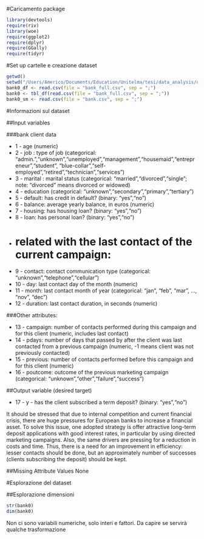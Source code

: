 #Caricamento package

```r
library(devtools)
require(riv)
library(woe)
require(ggplot2)
require(dplyr)
require(GGally)
require(tidyr)
```

#Set up cartelle e creazione dataset

```r
getwd()
setwd("/Users/Americo/Documents/Education/Unitelma/tesi/data_analysis/dataset")
bank0_df <- read.csv(file = "bank_full.csv", sep = ";")
bank0 <- tbl_df(read.csv(file = "bank_full.csv", sep = ";"))
bank0_sm <- read.csv(file = "bank.csv", sep = ";")
```

#Informazioni sul dataset

##Input variables

###bank client data
 
* 1 - age (numeric)
*    2 - job : type of job (categorical: "admin.","unknown","unemployed","management","housemaid","entrepreneur","student", "blue-collar","self-employed","retired","technician","services") 
*    3 - marital : marital status (categorical: "married","divorced","single"; note: "divorced" means divorced or widowed)
*    4 - education (categorical: "unknown","secondary","primary","tertiary")
*    5 - default: has credit in default? (binary: "yes","no")
*    6 - balance: average yearly balance, in euros (numeric) 
*    7 - housing: has housing loan? (binary: "yes","no")
*    8 - loan: has personal loan? (binary: "yes","no")
*    # related with the last contact of the current campaign:
*    9 - contact: contact communication type (categorical: "unknown","telephone","cellular") 
*   10 - day: last contact day of the month (numeric)
*   11 - month: last contact month of year (categorical: "jan", "feb", "mar", ..., "nov", "dec")
*   12 - duration: last contact duration, in seconds (numeric)

###Other attributes:

*   13 - campaign: number of contacts performed during this campaign and for this client (numeric, includes last contact)
*   14 - pdays: number of days that passed by after the client was last contacted from a previous campaign (numeric, -1 means client was not previously contacted)
*   15 - previous: number of contacts performed before this campaign and for this client (numeric)
*   16 - poutcome: outcome of the previous marketing campaign (categorical: "unknown","other","failure","success")

##Output variable (desired target)

*   17 - y - has the client subscribed a term deposit? (binary: "yes","no")

It should be stressed that due to internal competition and current financial crisis, there are huge pressures for European banks to increase a financial asset. To solve this issue, one adopted strategy is offer attractive long-term deposit applications with good interest rates, in particular by using directed marketing campaigns. Also, the same drivers are pressing for a reduction in costs and time. Thus, there is a need for an improvement in efficiency: lesser contacts should be done, but an approximately number of successes (clients subscribing the deposit) should be kept.

##Missing Attribute Values
None

#Esplorazione del dataset

##Esplorazione dimensioni

```r
str(bank0)
dim(bank0)
```

Non ci sono variabili numeriche, solo interi e fattori. Da capire se servirà qualche trasformazione